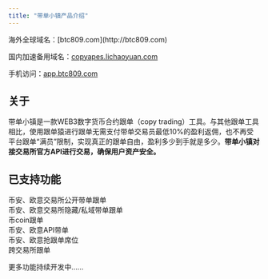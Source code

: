 ```yaml
---
title: "带单小镇产品介绍"
---
```


<Tip>
  海外全球域名：[btc809.com](http://btc809.com)

  国内加速备用域名：[copyapes.lichaoyuan.com](http://copyapes.com)

  手机访问：[app.btc809.com](https://app.btc809.com/agent-login)


</Tip>

## 关于

带单小镇是一款WEB3数字货币合约跟单（copy trading）工具。与其他跟单工具相比，使用跟单猿进行跟单无需支付带单交易员最低10%的盈利返佣，也不再受平台跟单“满员”限制，实现真正的跟单自由，盈利多少到手就是多少。**带单小镇对接交易所官方API进行交易，确保用户资产安全。**

## 已支持功能

币安、欧意交易所公开带单跟单\
币安、欧意交易所隐藏/私域带单跟单\
币coin跟单\
币安、欧意API带单\
币安、欧意抢跟单席位\
跨交易所跟单

更多功能持续开发中……